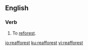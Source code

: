 ==English==

===Verb===
{{en-verb}}

# {{lb|en|dated}} To [[reforest]].

[[io:reafforest]]
[[ku:reafforest]]
[[vi:reafforest]]